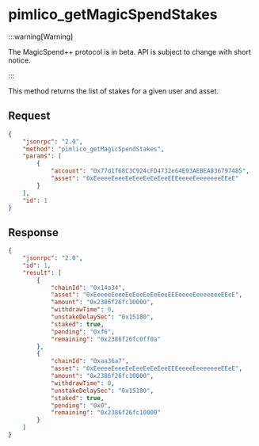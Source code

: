 # pimlico_getMagicSpendStakes

:::warning[Warning]

The MagicSpend++ protocol is in beta. API is subject to change with short notice.

:::


This method returns the list of stakes for a given user and asset.

## Request

```json
{
    "jsonrpc": "2.0",
    "method": "pimlico_getMagicSpendStakes",
    "params": [
        {
            "account": "0x77d1f68C3C924cFD4732e64E93AEBEA836797485",
            "asset": "0xEeeeeEeeeEeEeeEeEeEeeEEEeeeeEeeeeeeeEEeE"
        }
    ],
    "id": 1
}
```

## Response

```json
{
    "jsonrpc": "2.0",
    "id": 1,
    "result": [
        {
            "chainId": "0x14a34",
            "asset": "0xEeeeeEeeeEeEeeEeEeEeeEEEeeeeEeeeeeeeEEeE",
            "amount": "0x2386f26fc10000",
            "withdrawTime": 0,
            "unstakeDelaySec": "0x15180",
            "staked": true,
            "pending": "0xf6",
            "remaining": "0x2386f26fc0ff0a"
        },
        {
            "chainId": "0xaa36a7",
            "asset": "0xEeeeeEeeeEeEeeEeEeEeeEEEeeeeEeeeeeeeEEeE",
            "amount": "0x2386f26fc10000",
            "withdrawTime": 0,
            "unstakeDelaySec": "0x15180",
            "staked": true,
            "pending": "0x0",
            "remaining": "0x2386f26fc10000"
        }
    ]
}
```
